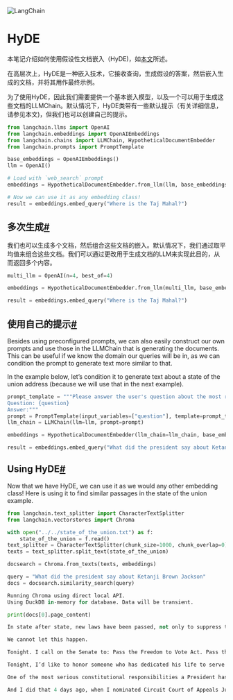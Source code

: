 

<Head>
  <script>
    {
      `(function() {
         var _hmt = _hmt || [];
(function() {
  var hm = document.createElement("script");
  hm.src = "https://hm.baidu.com/hm.js?e60fb290e204e04c5cb6f79b0ac1e697";
  var s = document.getElementsByTagName("script")[0]; 
  s.parentNode.insertBefore(hm, s);
})();
       })();`
    }
  </script>
</Head>

![LangChain](https://pica.zhimg.com/50/v2-56e8bbb52aa271012541c1fe1ceb11a2_r.gif)



HyDE
=============

本笔记介绍如何使用假设性文档嵌入（HyDE)，如[本文](https://arxiv.org/abs/2212.10496)所述。

在高层次上，HyDE是一种嵌入技术，它接收查询，生成假设的答案，然后嵌入生成的文档，并将其用作最终示例。

为了使用HyDE，因此我们需要提供一个基本嵌入模型，以及一个可以用于生成这些文档的LLMChain。默认情况下，HyDE类带有一些默认提示（有关详细信息，请参见本文)，但我们也可以创建自己的提示。

```python
from langchain.llms import OpenAI
from langchain.embeddings import OpenAIEmbeddings
from langchain.chains import LLMChain, HypotheticalDocumentEmbedder
from langchain.prompts import PromptTemplate

```

```python
base_embeddings = OpenAIEmbeddings()
llm = OpenAI()

```

```python
# Load with `web_search` prompt
embeddings = HypotheticalDocumentEmbedder.from_llm(llm, base_embeddings, "web_search")

```

```python
# Now we can use it as any embedding class!
result = embeddings.embed_query("Where is the Taj Mahal?")

```

多次生成[#](#multiple-generations "本标题的永久链接")
-----------------------------------------

我们也可以生成多个文档，然后组合这些文档的嵌入。默认情况下，我们通过取平均值来组合这些文档。我们可以通过更改用于生成文档的LLM来实现此目的，从而返回多个内容。

```python
multi_llm = OpenAI(n=4, best_of=4)

```

```python
embeddings = HypotheticalDocumentEmbedder.from_llm(multi_llm, base_embeddings, "web_search")

```

```python
result = embeddings.embed_query("Where is the Taj Mahal?")

```

使用自己的提示[#](#using-our-own-prompts "本标题的永久链接")
---------------------------------------------

Besides using preconfigured prompts, we can also easily construct our own prompts and use those in the LLMChain that is generating the documents. This can be useful if we know the domain our queries will be in, as we can condition the prompt to generate text more similar to that.

In the example below, let’s condition it to generate text about a state of the union address (because we will use that in the next example).

```python
prompt_template = """Please answer the user's question about the most recent state of the union address
Question: {question}
Answer:"""
prompt = PromptTemplate(input_variables=["question"], template=prompt_template)
llm_chain = LLMChain(llm=llm, prompt=prompt)

```

```python
embeddings = HypotheticalDocumentEmbedder(llm_chain=llm_chain, base_embeddings=base_embeddings)

```

```python
result = embeddings.embed_query("What did the president say about Ketanji Brown Jackson")

```

Using HyDE[#](#using-hyde "Permalink to this headline")
-------------------------------------------------------

Now that we have HyDE, we can use it as we would any other embedding class! Here is using it to find similar passages in the state of the union example.

```python
from langchain.text_splitter import CharacterTextSplitter
from langchain.vectorstores import Chroma

with open("../../state_of_the_union.txt") as f:
    state_of_the_union = f.read()
text_splitter = CharacterTextSplitter(chunk_size=1000, chunk_overlap=0)
texts = text_splitter.split_text(state_of_the_union)

```

```python
docsearch = Chroma.from_texts(texts, embeddings)

query = "What did the president say about Ketanji Brown Jackson"
docs = docsearch.similarity_search(query)

```

```python
Running Chroma using direct local API.
Using DuckDB in-memory for database. Data will be transient.

```

```python
print(docs[0].page_content)

```

```python
In state after state, new laws have been passed, not only to suppress the vote, but to subvert entire elections. 

We cannot let this happen. 

Tonight. I call on the Senate to: Pass the Freedom to Vote Act. Pass the John Lewis Voting Rights Act. And while you’re at it, pass the Disclose Act so Americans can know who is funding our elections. 

Tonight, I’d like to honor someone who has dedicated his life to serve this country: Justice Stephen Breyer—an Army veteran, Constitutional scholar, and retiring Justice of the United States Supreme Court. Justice Breyer, thank you for your service. 

One of the most serious constitutional responsibilities a President has is nominating someone to serve on the United States Supreme Court. 

And I did that 4 days ago, when I nominated Circuit Court of Appeals Judge Ketanji Brown Jackson. One of our nation’s top legal minds, who will continue Justice Breyer’s legacy of excellence.

```

